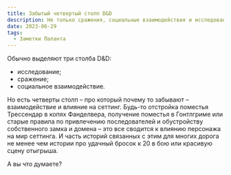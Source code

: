 ```yaml
---
title: Забытый четвертый столп D&D
description: Не только сражения, социальные взаимодействия и исследования - забытый четвертый столп D&D
date: 2023-06-29
tags:
  - Заметки Паланта
---
```



Обычно выделяют три столба D&D:

- исследование;
- сражение;
- социальное взаимодействие.

Но есть четверты столп – про который почему то забывают – взаимодействие и влияние на сеттинг. Будь-то отстройка поместья Трессендар в копях Фанделвера, получение поместья в Гонтлгриме или старые правила по привлечению последователей и обустройству собственного замка и домена – это все сводится к влиянию персонажа на мир сеттинга. И часть историй связанных с этим для многих дорога не менее чем истории про удачный бросок к 20 в бою или красивую сцену отыгрыша.

А вы что думаете?